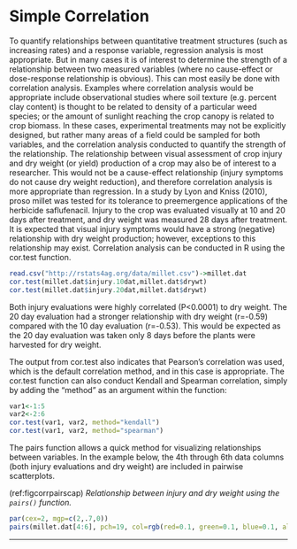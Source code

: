 # Simple Correlation

To quantify relationships between quantitative treatment structures (such as increasing rates) and a response variable, regression analysis is most appropriate. But in many cases it is of interest to determine the strength of a relationship between two measured variables (where no cause-effect or dose-response relationship is obvious). This can most easily be done with correlation analysis. Examples where correlation analysis would be appropriate include observational studies where soil texture (e.g. percent clay content) is thought to be related to density of a particular weed species; or the amount of sunlight reaching the crop canopy is related to crop biomass. In these cases, experimental treatments may not be explicitly designed, but rather many areas of a field could be sampled for both variables, and the correlation analysis conducted to quantify the strength of the relationship.
The relationship between visual assessment of crop injury and dry weight (or yield) production of a crop may also be of interest to a researcher. This would not be a cause-effect relationship (injury symptoms do not cause dry weight reduction), and therefore correlation analysis is more appropriate than regression. In a study by Lyon and Kniss (2010), proso millet was tested for its tolerance to preemergence applications of the herbicide saflufenacil. Injury to the crop was evaluated visually at 10 and 20 days after treatment, and dry weight was measured 28 days after treatment. It is expected that visual injury symptoms would have a strong (negative) relationship with dry weight production; however, exceptions to this relationship may exist. Correlation analysis can be conducted in R using the cor.test function.
```r
read.csv("http://rstats4ag.org/data/millet.csv")->millet.dat
cor.test(millet.dat$injury.10dat,millet.dat$drywt)
cor.test(millet.dat$injury.20dat,millet.dat$drywt)
```

Both injury evaluations were highly correlated (P<0.0001) to dry weight. The 20 day evaluation had a stronger relationship with dry weight (r=-0.59) compared with the 10 day evaluation (r=-0.53). This would be expected as the 20 day evaluation was taken only 8 days before the plants were harvested for dry weight.

The output from cor.test also indicates that Pearson's correlation was used, which is the default correlation method, and in this case is appropriate. The cor.test function can also conduct Kendall and Spearman correlation, simply by adding the “method” as an argument within the function:
```r
var1<-1:5
var2<-2:6
cor.test(var1, var2, method="kendall") 
cor.test(var1, var2, method="spearman")
```

The pairs function allows a quick method for visualizing relationships between variables. In the example below, the 4th through 6th data columns (both injury evaluations and dry weight) are included in pairwise scatterplots.

(ref:figcorrpairscap) _Relationship between injury and dry weight using the `pairs()` function._
```r
par(cex=2, mgp=c(2,.7,0))
pairs(millet.dat[4:6], pch=19, col=rgb(red=0.1, green=0.1, blue=0.1, alpha=0.2))
```

*****

